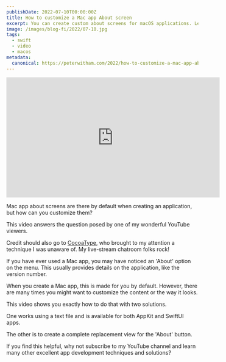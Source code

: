 ```yaml
---
publishDate: 2022-07-10T00:00:00Z
title: How to customize a Mac app About screen
excerpt: You can create custom about screens for macOS applications. Let me show you how.
image: /images/blog-fi/2022/07-10.jpg
tags:
  - swift
  - video
  - macos
metadata:
  canonical: https://peterwitham.com/2022/how-to-customize-a-mac-app-about-screen
---
```


<iframe width="560" height="315" src="https://www.youtube.com/embed/WAGUq6FYj6Y?si=sKO-aZoFVcdIDkWw" title="YouTube video player" frameborder="0" allow="accelerometer; autoplay; clipboard-write; encrypted-media; gyroscope; picture-in-picture; web-share" referrerpolicy="strict-origin-when-cross-origin" allowfullscreen></iframe>

Mac app about screens are there by default when creating an application, but how can you customize them?

This video answers the question posed by one of my wonderful YouTube viewers.

Credit should also go to [CocoaType](https://twitch.tv/cocoatype), who brought to my attention a technique I was unaware of. My live-stream chatroom folks rock!

If you have ever used a Mac app, you may have noticed an 'About' option on the menu. This usually provides details on the application, like the version number.

When you create a Mac app, this is made for you by default. However, there are many times you might want to customize the content or the way it looks.

This video shows you exactly how to do that with two solutions.

One works using a text file and is available for both AppKit and SwiftUI apps.

The other is to create a complete replacement view for the 'About' button.

If you find this helpful, why not subscribe to my YouTube channel and learn many other excellent app development techniques and solutions?
